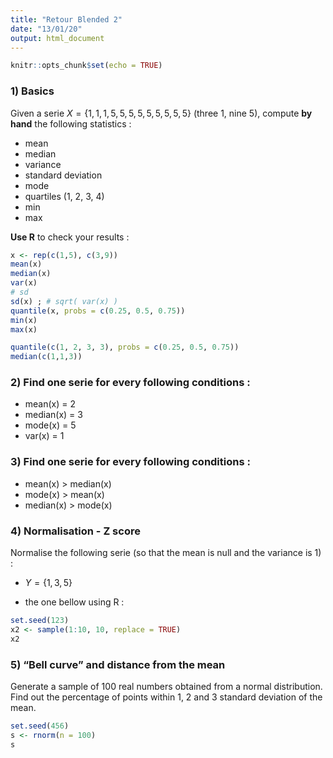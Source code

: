 ```yaml
---
title: "Retour Blended 2"
date: "13/01/20"
output: html_document
---
```


```r
knitr::opts_chunk$set(echo = TRUE)
```


### 1) Basics

Given a serie $X = \{1, 1, 1, 5, 5, 5, 5, 5, 5, 5, 5, 5\}$ (three 1, nine 5), compute __by hand__ the following statistics :

  * mean
  * median
  * variance
  * standard deviation
  * mode
  * quartiles (1, 2, 3, 4)
  * min
  * max

__Use R__ to check your results :

```r
x <- rep(c(1,5), c(3,9))
mean(x)
median(x)
var(x)
# sd
sd(x) ; # sqrt( var(x) )
quantile(x, probs = c(0.25, 0.5, 0.75))
min(x)
max(x)

quantile(c(1, 2, 3, 3), probs = c(0.25, 0.5, 0.75))
median(c(1,1,3))
```


### 2) Find one serie for every following conditions :

  * mean(x) = 2
  * median(x) = 3
  * mode(x) = 5
  * var(x) = 1


### 3) Find one serie for every following conditions :

  * mean(x) > median(x)
  * mode(x) > mean(x)
  * median(x) > mode(x)
  
  
### 4) Normalisation - Z score

Normalise the following serie (so that the mean is null and the variance is 1) :

  * $Y = \{1, 3, 5\}$

  * the one bellow using R :
  
```r
set.seed(123)
x2 <- sample(1:10, 10, replace = TRUE)
x2
```


### 5) "Bell curve" and distance from the mean

Generate a sample of 100 real numbers obtained from a normal distribution. Find out the percentage of points within 1, 2 and 3 standard deviation of the mean.

```r
set.seed(456)
s <- rnorm(n = 100)
s
```

